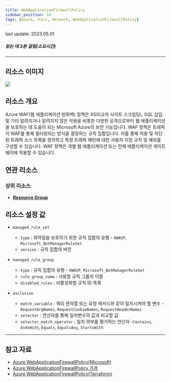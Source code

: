 ```yaml
---
title: WebApplicationFirewallPolicy
sidebar_position: 14
tags: [Azure, 리소스, Network, WebApplicationFirewallPolicy]
---
```



<span className="theme-doc-version-badge badge badge--secondary">
    last update: 2023.05.01
</span>

##### 읽는 데 3분 걸림(소요시간)

*****

## 리소스 이미지
<img src={icon} />

## 리소스 개요
Azure WAF(웹 애플리케이션 방화벽) 정책은 XSS(교차 사이트 스크립팅), SQL 삽입 및 기타 알려지거나 알려지지 않은 악용을 비롯한 다양한 공격으로부터 웹 애플리케이션을 보호하는 데 도움이 되는 Microsoft Azure의 보안 기능입니다.
WAF 정책은 트래픽이 WAF를 통해 필터링되는 방식을 결정하는 규칙 집합입니다. 이를 통해 허용 및 차단된 트래픽 소스 목록을 정의하고 특정 트래픽 패턴에 대한 사용자 지정 규칙 및 예외를 구성할 수 있습니다. 
WAF 정책은 개별 웹 애플리케이션 또는 전체 애플리케이션 게이트웨이에 적용할 수 있습니다.
 
## 연관 리소스
### 상위 리소스
- [**Resource Group**](https://docs.cstudio.app/docs/resource/azure/Base/ResourceGroup)






## 리소스 설정 값
- ```managed_rule_set``` 
    +  ```type``` : 취약점을 보호하기 위한 규칙 집합의 유형  -  ```OWASP```, ```Microsoft_BotManagerRuleSet```
    +  ```version``` : 규칙 집합의 버전

- ```managed_rule_group``` 
    +  ```type``` : 규칙 집합의 유형 -  ```OWASP```, ```Microsoft_BotManagerRuleSet```
    +  ```rule_group_name``` : 사용할 규칙 그룹의 이름
    +  ```disabled_rules``` : 비활성화할 규칙 ID 목록 
   
  
- ```exclusion``` 
    +  ```match_variable``` : 쿼리 문자열 또는 요청 메서드와 같이 일치시켜야 할 변수 -```RequestArgNames```, ```RequestCookieNames```, ```RequestHeaderNames```
    +  ```selector``` : 연산자를 통해 일치변수의 값과 비교할 값
    +  ```selector_match_operator``` : 일치 여부를 평가하는 연산자 -```Contains```, ```EndsWith```, ```Equals```, ```EqualsAny```, ```StartsWith```
    
    
  
*****
## 참고 자료
- [Azure WebApplicationFirewallPolicy(Microsoft)](https://learn.microsoft.com/ko-kr/azure/web-application-firewall/overview)
- [Azure WebApplicationFirewallPolicy 가격](https://azure.microsoft.com/ko-kr/pricing/details/web-application-firewall/) 
- [Azure WebApplicationFirewallPolicy(Terraform)](https://registry.terraform.io/providers/hashicorp/azurerm/latest/docs/resources/web_application_firewall_policy)

